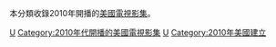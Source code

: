 本分類收錄2010年開播的[[美國|美國]][[電視影集|電視影集]]。

{{year by category
|m=2
|c=0
|d=1
|y=0
|cat=開播的美國電視影集
|sortkey=美國電視
|parent=各年開播的美國電視影集
|subcat=2010年美國電視
}}

[[Category:2010年開播的電視劇|U]]
[[Category:2010年代開播的美國電視影集|Category:2010年代開播的美國電視影集]]
[[Category:2010年電視劇集|U]]
[[Category:2010年美國建立|Category:2010年美國建立]]